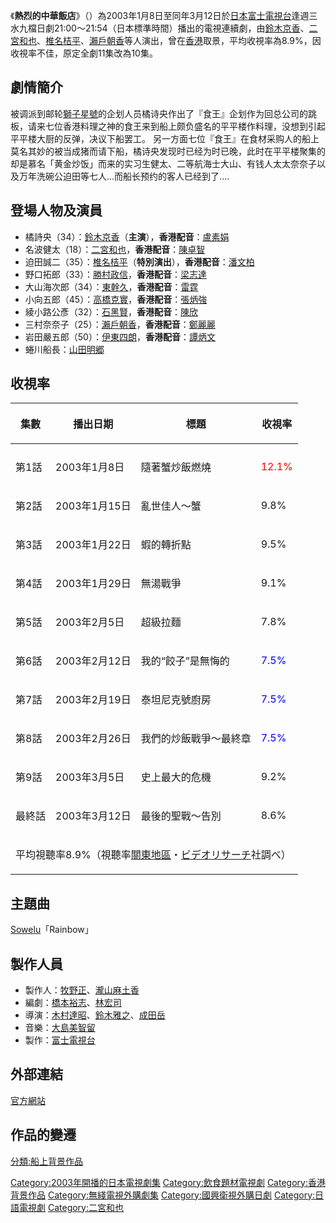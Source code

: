 {{notability unreferenced|time=2011-01-30T04:36:14+00:00}}
{{noteTA
|T=zh-hant:熱烈的中華飯店; zh-hans:熱烈的中華飯店; 
|G1=JP Show
|1=zh-hant:熱烈的中華飯店; zh-hans:熱烈的中華飯店; 
}}
{{影集資訊
| 名稱                 =  熱烈的中華飯店   
| 原名                 = {{lang|ja|ねつれつてきちゅうかはんてん}}
| image                =
| caption              =
| 原創者               = 
| 分類                 = 
| camera               =
| picture_format       =
| 每集長               = 54分鐘（含廣告）
| 編劇                 = [[橋本裕志|橋本裕志]]、[[林宏司|林宏司]]
| 導演                 = [[木村達昭|木村達昭]]、[[鈴木雅之|鈴木雅之]]、[[成田岳|成田岳]]
| 演出                 = [[鈴木京香|鈴木京香]]<br />[[二宮和也|二宮和也]]<br />[[椎名桔平|椎名桔平]]<br />[[瀨戶朝香|瀨戶朝香]]等
| 主題曲               = [[Sowelu|Sowelu]]「Rainbow」 
| 拍攝地               = {{日本}}、{{HK}}
| 執行製片             = [[富士電視台連續劇製作中心|富士電視台連續劇製作中心]]
| 製片人               = [[牧野正|牧野正]]、[[瀧山麻土香|瀧山麻土香]]
| 國家                 = {{JPN}}
| 語言                 = [[日語|日語]]
| 外景                 = {{JPN}}
| 頻道                 = [[富士電視台|富士電視台]]
| 播出國家             = {{JPN}}
| 開始 = {{start date|2003|1|8|}}
| 結束 = {{end date|2003|3|12|}}
| 季數 = 1
| 集數 =10
| 官方網站 = http://wwwz.fujitv.co.jp/b_hp/cha-han/{{dead link|date=2018年1月 |bot=InternetArchiveBot |fix-attempted=yes }}
| imdb_id              =
| tv_com_id            =
}}
《'''熱烈的中華飯店'''》（{{lang-ja|'''ねつれつてきちゅうかはんてん'''}}）為2003年1月8日至同年3月12日於[[日本|日本]][[富士電視台|富士電視台]]逢週三水九檔日劇21:00〜21:54（日本標準時間）播出的電視連續劇，由[[鈴木京香|鈴木京香]]、[[二宮和也|二宮和也]]、[[椎名桔平|椎名桔平]]、[[瀨戶朝香|瀨戶朝香]]等人演出，曾在[[香港|香港]]取景，平均收視率為8.9%，因收視率不佳，原定全劇11集改為10集。

== 劇情簡介 ==
被调派到邮轮[[挪威精神號|獅子星號]]的企划人员橘诗央作出了『食王』企划作为回总公司的跳板，请来七位香港料理之神的食王来到船上颇负盛名的平平楼作料理，没想到引起平平楼大厨的反弹，决议下船罢工。  
另一方面七位『食王』在食材采购人的船上莫名其妙的被当成猪而请下船，橘诗央发现时已经为时已晚，此时在平平楼聚集的却是慕名「黄金炒饭」而来的实习生健太、二等航海士大山、有钱人太太奈奈子以及万年洗碗公迫田等七人...而船长预约的客人已经到了....

== 登場人物及演員 ==
*橘詩央（34）：[[鈴木京香|鈴木京香]]（'''主演'''），'''香港配音'''：[[盧素娟|盧素娟]]	
*名波健太（18）：[[二宮和也|二宮和也]]，'''香港配音'''：[[陳卓智|陳卓智]]
*迫田誠二（35）：[[椎名桔平|椎名桔平]]（'''特別演出'''），'''香港配音'''：[[潘文柏|潘文柏]]
*野口拓郎（33）：[[勝村政信|勝村政信]]，'''香港配音'''：[[梁志達|梁志達]]			
*大山海次郎（34）：[[東幹久|東幹久]]，'''香港配音'''：[[雷霆_(配音員)|雷霆]]
*小向五郎（45）：[[高橋克實|高橋克實]]，'''香港配音'''：[[張炳強|張炳強]]			
*綾小路公彥（32）：[[石黑賢|石黑賢]]，'''香港配音'''：[[陳欣_(配音員)|陳欣]]
*三村奈奈子（25）：[[瀨戶朝香|瀨戶朝香]]，'''香港配音'''：[[鄭麗麗|鄭麗麗]]			
*岩田嚴五郎（50）：[[伊東四朗|伊東四朗]]，'''香港配音'''：[[譚炳文|譚炳文]]
*蜷川船長：[[山田明郷|山田明郷]]

== 收視率 ==
{| class=wikitable border="1"
!集數||播出日期||標題||收視率
|-
|-align=center
|第1話||2003年1月8日||隨著蟹炒飯燃燒||<font color=red>12.1%
|-align=center
|第2話||2003年1月15日||亂世佳人～蟹||9.8%
|-align=center
|第3話||2003年1月22日||蝦的轉折點||9.5%
|-align=center
|第4話||2003年1月29日||無湯戰爭||9.1%
|-align=center
|第5話||2003年2月5日||超級拉麵||7.8%
|-align=center
|第6話||2003年2月12日||我的“餃子”是無悔的||<font color=blue>7.5%
|-align=center
|第7話||2003年2月19日||泰坦尼克號廚房||<font color=blue>7.5%
|-align=center
|第8話||2003年2月26日||我們的炒飯戰爭〜最終章||<font color=blue>7.5%
|-align=center
|第9話||2003年3月5日||史上最大的危機||9.2%
|-align=center
|最終話||2003年3月12日||最後的聖戰〜告別||8.6%
|-
!colspan="4"|平均視聽率8.9%（視聽率[[關東地區|關東地區]]・[[ビデオリサーチ|ビデオリサーチ]]社調べ）
|}

== 主題曲 ==
[[Sowelu|Sowelu]]「Rainbow」 

== 製作人員 ==
*製作人：[[牧野正|牧野正]]、[[瀧山麻土香|瀧山麻土香]]
*編劇：[[橋本裕志|橋本裕志]]、[[林宏司|林宏司]]
*導演：[[木村達昭|木村達昭]]、[[鈴木雅之|鈴木雅之]]、[[成田岳|成田岳]]
*音樂：[[大島美智留|大島美智留]]
*製作：[[富士電視台|富士電視台]]

== 外部連結 ==
[http://www.fujitv.co.jp/b_hp/cha-han/ 官方網站] {{Wayback|url=http://www.fujitv.co.jp/b_hp/cha-han/ |date=20201126103437 }}

== 作品的變遷 ==
{{電視節目的變遷
|電視台={{flagicon|Japan}}日本[[富士電視台|富士電視台]]
|播放檔次=[[富士電視台週三晚間九點連續劇|週三晚間水九連續劇]]星期三21:00至21:54
|節目名稱= 熱烈的中華飯店<br />（2003.1.8. - 2003.3.12）
|上一節目=[[天才柳澤教授的生活|天才柳澤教授的生活]]<br />（2002.10.16. - 2002.12.11）
|下一節目=[[鑽石女郎|鑽石女郎]]<br />（2003.4.9. - 2003.6.25）
}}
{{電視節目的變遷
|電視台={{flagicon|HK}}香港[[無綫電視翡翠台|無綫電視翡翠台]]
|播放檔次=星期六22:45至23:45<br>星期日21:30至22:35（最終回）
|節目名稱= 熱烈的中華飯店<br />（2004.1.17 - 2004.3.28)
|上一節目=[[2003年度十大勁歌金曲頒獎典禮|2003年度十大勁歌金曲頒獎典禮]]<br />（2003.1.10）
|下一節目={{link-yue|富豪海灣至尊家緣|富豪海灣至尊家緣}}<br />（2004.04.03  - 2004.05.15）
}}
{{電視節目的變遷
|電視台={{flagicon|HK}}香港[[無綫電視翡翠台|無綫電視翡翠台]]
|播放檔次=星期日11:00至11:55
|節目名稱= 熱烈的中華飯店<br />（2005.4.24 - 2005.6.26)
|上一節目=[[超能嬌妻|超能嬌妻]]<br />（2005.01.02 - 2005.03.13）
|下一節目=[[美味關係|美味關係]]<br />（2005.07.03 - 2005.09.04）
}}
{{電視節目的變遷
|電視台={{flagicon|Taiwan}}台灣[[國興衛視|國興衛視]]
|播放檔次=星期一至五21:00至22:00
|節目名稱= 熱烈的中華飯店<br />（2004.03.03 - 2004.03.14）
|上一節目=待查
|下一節目=待查
}}
{{周三劇場}}
{{DEFAULTSORT:Netsuretsu Teki Chūka Hanten}}
[[Category:2003年開播的日本電視劇集|Category:2003年開播的日本電視劇集]]
[[Category:飲食題材電視劇|Category:飲食題材電視劇]]
[[Category:香港背景作品|Category:香港背景作品]]
[[Category:無綫電視外購劇集|Category:無綫電視外購劇集]]
[[Category:國興衛視外購日劇|Category:國興衛視外購日劇]]
[[Category:日語電視劇|Category:日語電視劇]]
[[Category:二宮和也|Category:二宮和也]]
[[分類:船上背景作品|分類:船上背景作品]]